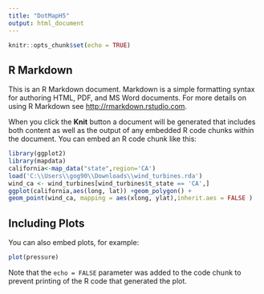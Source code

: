 ---
title: "DotMapH5"
output: html_document
---

```{r setup, include=FALSE}
knitr::opts_chunk$set(echo = TRUE)
```

## R Markdown

This is an R Markdown document. Markdown is a simple formatting syntax for authoring HTML, PDF, and MS Word documents. For more details on using R Markdown see <http://rmarkdown.rstudio.com>.

When you click the **Knit** button a document will be generated that includes both content as well as the output of any embedded R code chunks within the document. You can embed an R code chunk like this:

```{r cars}
library(ggplot2)
library(mapdata)
california<-map_data("state",region='CA')
load('C:\\Users\\gog90\\Downloads\\wind_turbines.rda')
wind_ca <- wind_turbines[wind_turbines$t_state == 'CA',] 
ggplot(california,aes(long, lat)) +geom_polygon() +
geom_point(wind_ca, mapping = aes(xlong, ylat),inherit.aes = FALSE )


```

## Including Plots

You can also embed plots, for example:

```{r pressure, echo=FALSE}
plot(pressure)
```

Note that the `echo = FALSE` parameter was added to the code chunk to prevent printing of the R code that generated the plot.
